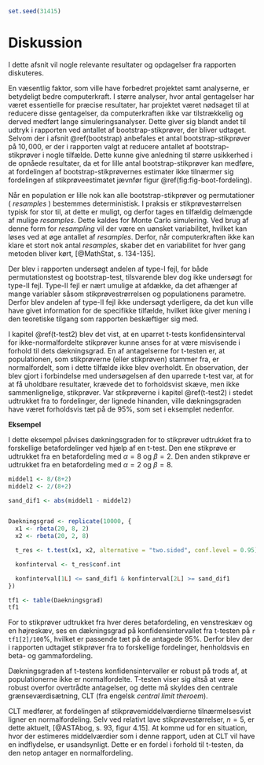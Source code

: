 ```r
set.seed(31415)
```

# Diskussion

I dette afsnit vil nogle relevante resultater og opdagelser fra rapporten diskuteres.

En væsentlig faktor, som ville have forbedret projektet samt analyserne, er betydeligt bedre computerkraft. I større analyser, hvor antal gentagelser har været essentielle for præcise resultater, har projektet været nødsaget til at reducere disse gentagelser, da computerkraften ikke var tilstrækkelig og derved medført lange simuleringsanalyser. Dette giver sig blandt andet til udtryk i rapporten ved antallet af bootstrap-stikprøver, der bliver udtaget. Selvom der i afsnit \@ref(bootstrap) anbefales et antal bootstrap-stikprøver på $10,000$, er der i rapporten valgt at reducere antallet af bootstrap-stikprøver i nogle tilfælde. Dette kunne give anledning til større usikkerhed i de opnåede resultater, da et for lille antal bootstrap-stikprøver kan medføre, at fordelingen af bootstrap-stikprøvernes estimater ikke tilnærmer sig fordelingen af stikprøveestimatet jævnfør figur \@ref(fig:fig-boot-fordeling).   

Når en population er lille nok kan alle bootstrap-stikprøver og permutationer ( _resamples_ ) bestemmes deterministisk. I praksis er stikprøvestørrelsen typisk for stor til, at dette er muligt, og derfor tages en tilfældig delmængde af mulige _resamples_. Dette kaldes for Monte Carlo simulering. Ved brug af denne form for _resampling_ vil der være en uønsket variabilitet, hvilket kan løses ved at øge antallet af _resamples_. Derfor, når computerkraften ikke kan klare et stort nok antal _resamples_, skaber det en variabilitet for hver gang metoden bliver kørt, [@MathStat, s. 134-135].

Der blev i rapporten undersøgt andelen af type-I fejl, for både permutationstest og bootstrap-test, tilsvarende blev dog ikke undersøgt for type-II fejl. Type-II fejl er nært umulige at afdække, da det afhænger af mange variabler såsom stikprøvestrørrelsen og populationens parametre. Derfor blev andelen af type-II fejl ikke undersøgt yderligere, da det kun ville have givet information for de specifikke tilfælde, hvilket ikke giver mening i den teoretiske tilgang som rapporten beskæftiger sig med.  

I kapitel \@ref(t-test2) blev det vist, at en uparret t-tests konfidensinterval for ikke-normalfordelte stikprøver kunne anses for at være misvisende i forhold til dets dækningsgrad. En af antagelserne for t-testen er, at populationen, som stikprøverne (eller stikprøven) stammer fra, er normalfordelt, som i dette tilfælde ikke blev overholdt. En observation, der blev gjort i forbindelse med undersøgelsen af den uparrede t-test var, at for at få uholdbare resultater, krævede det to forholdsvist skæve, men ikke sammenlignelige, stikprøver. Var stikprøverne i kapitel \@ref(t-test2) i stedet udtrukket fra to fordelinger, der lignede hinanden, ville dækningsgraden have været forholdsvis tæt på de $95\%$, som set i eksemplet nedenfor.

__Eksempel__

I dette eksempel påvises dækningsgraden for to stikprøver udtrukket fra to forskellige betafordelinger ved hjælp af en t-test. Den ene stikprøve er udtrukket fra en betafordeling med $\alpha = 8$ og $\beta = 2$. Den anden stikprøve er udtrukket fra en betafordeling med $\alpha = 2$ og $\beta = 8$.

```r
middel1 <- 8/(8+2)
middel2 <- 2/(8+2)

sand_dif1 <- abs(middel1 - middel2)


Daekningsgrad <- replicate(10000, {
  x1 <- rbeta(20, 8, 2)
  x2 <- rbeta(20, 2, 8)

  t_res <- t.test(x1, x2, alternative = "two.sided", conf.level = 0.95)

  konfinterval <- t_res$conf.int

  konfinterval[1L] <= sand_dif1 & konfinterval[2L] >= sand_dif1
})

tf1 <- table(Daekningsgrad)
tf1
```

For to stikprøver udtrukket fra hver deres betafordeling, en venstreskæv og en højreskæv, ses en dækningsgrad på konfidensintervallet fra t-testen på ```r tf1[2]/100```$\%$, hvilket er passende tæt på de antagede $95\%$. Derfor blev der i rapporten udtaget stikprøver fra to forskellige fordelinger, henholdsvis en beta- og gammafordeling.

Dækningsgraden af t-testens konfidensintervaller er robust på trods af, at populationerne ikke er normalfordelte. T-testen viser sig altså at være robust overfor overtrådte antagelser, og dette må skyldes den centrale grænseværdisætning, CLT (fra engelsk _central limit theroem_). 

CLT medfører, at fordelingen af stikprøvemiddelværdierne tilnærmelsesvist ligner en normalfordeling. Selv ved relativt lave stikprøvestørrelser, $n = 5$, er dette aktuelt, [@ASTAbog, s. 93, figur 4.15]. At komme ud for en situation, hvor der estimeres middelværdier som i denne rapport, uden at CLT vil have en indflydelse, er usandsynligt. Dette er en fordel i forhold til t-testen, da den netop antager en normalfordeling.


